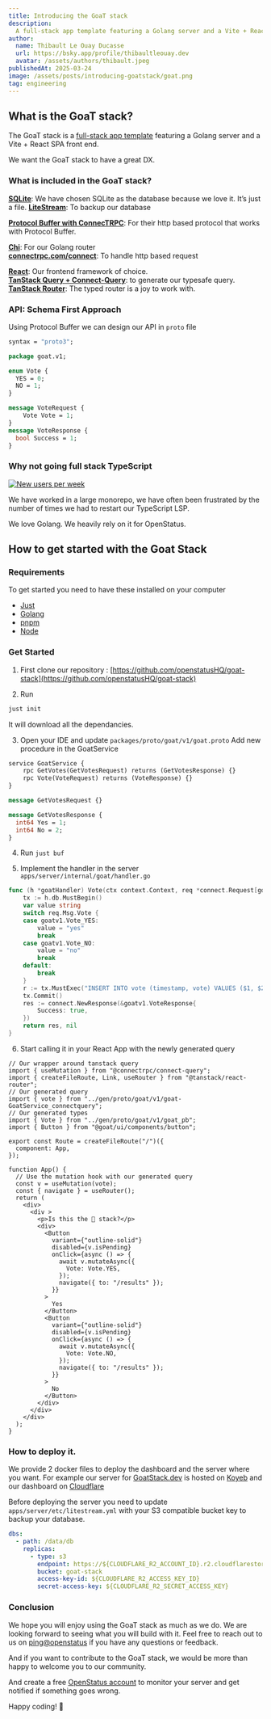 ```yaml
---
title: Introducing the GoaT stack
description:
  A full-stack app template featuring a Golang server and a Vite + React SPA front end.
author:
  name: Thibault Le Ouay Ducasse
  url: https://bsky.app/profile/thibaultleouay.dev
  avatar: /assets/authors/thibault.jpeg
publishedAt: 2025-03-24
image: /assets/posts/introducing-goatstack/goat.png
tag: engineering
---
```


## What is the GoaT stack?

The GoaT stack is a [full-stack app template](https://github.com/openstatusHQ/goat-stack) featuring a Golang server and a Vite + React SPA front end.

We want the GoaT stack to have a great DX.

### What is included in the GoaT stack?

**[SQLite](https://www.sqlite.org/)**: We have chosen SQLite as the database because we love it. It’s just a file.
**[LiteStream](https://litestream.io/)**: To backup our database


**[Protocol Buffer with ConnecTRPC](https://connectrpc.com/)**: For their http based protocol that works with Protocol Buffer.

**[Chi](https://go-chi.io)**: For our Golang router\
**[connectrpc.com/connect](https://connectrpc.com/connect)**: To handle http based request


**[React](https://react.dev/)**: Our frontend framework of choice.\
**[TanStack Query + Connect-Query](https://github.com/connectrpc/connect-query-es)**: to generate our typesafe query.\
**[TanStack Router](https://tanstack.com/router/latest)**: The typed router is a joy to work with.



### API: Schema First Approach

Using Protocol Buffer we can design our API in `proto` file

```proto
syntax = "proto3";

package goat.v1;

enum Vote {
  YES = 0;
  NO = 1;
}

message VoteRequest {
    Vote Vote = 1;
}
message VoteResponse {
  bool Success = 1;
}
```

### Why not going full stack TypeScript


<a href="https://bsky.app/profile/did:plc:eu6cezqsf5yocjsyc7mgkued/post/3lkeag64a2s2x"><Image
  alt="New users per week"
  src="/assets/posts/introducing-goatstack/bsky-post.png"
  width={650}
  height={575}
/></a>


We have worked in a large monorepo, we have often been frustrated by the number of times we had to restart our TypeScript LSP.




We love Golang. We heavily rely on it for OpenStatus.

## How to get started with the Goat Stack


### Requirements

To get started you need to have these  installed on your computer

- [Just](https://just.systems)
- [Golang](https://go.dev/)
- [pnpm](https://pnpm.io)
- [Node](https://nodejs.org/en)



### Get Started
1. First clone our repository : [https://github.com/openstatusHQ/goat-stack](https://github.com/openstatusHQ/goat-stack)

2. Run
```bash
just init
```

It will download all the dependancies.

3. Open your IDE and update `packages/proto/goat/v1/goat.proto`
Add new procedure in the GoatService

```proto
service GoatService {
    rpc GetVotes(GetVotesRequest) returns (GetVotesResponse) {}
    rpc Vote(VoteRequest) returns (VoteResponse) {}
}

message GetVotesRequest {}

message GetVotesResponse {
  int64 Yes = 1;
  int64 No = 2;
}

```

4. Run `just buf`

5. Implement the handler in the server  `apps/server/internal/goat/handler.go`

```go
func (h *goatHandler) Vote(ctx context.Context, req *connect.Request[goatv1.VoteRequest]) (*connect.Response[goatv1.VoteResponse], error) {
	tx := h.db.MustBegin()
	var value string
	switch req.Msg.Vote {
	case goatv1.Vote_YES:
		value = "yes"
		break
	case goatv1.Vote_NO:
		value = "no"
		break
	default:
		break
	}
	r := tx.MustExec("INSERT INTO vote (timestamp, vote) VALUES ($1, $2)", time.Now().Unix(), value)
	tx.Commit()
	res := connect.NewResponse(&goatv1.VoteResponse{
		Success: true,
	})
	return res, nil
}
```

6. Start calling it in your React App with the newly generated query

```tsx
// Our wrapper around tanstack query
import { useMutation } from "@connectrpc/connect-query";
import { createFileRoute, Link, useRouter } from "@tanstack/react-router";
// Our generated query
import { vote } from "../gen/proto/goat/v1/goat-GoatService_connectquery";
// Our generated types
import { Vote } from "../gen/proto/goat/v1/goat_pb";
import { Button } from "@goat/ui/components/button";

export const Route = createFileRoute("/")({
  component: App,
});

function App() {
  // Use the mutation hook with our generated query
  const v = useMutation(vote);
  const { navigate } = useRouter();
  return (
    <div>
      <div >
        <p>Is this the 🐐 stack?</p>
        <div>
          <Button
            variant={"outline-solid"}
            disabled={v.isPending}
            onClick={async () => {
              await v.mutateAsync({
                Vote: Vote.YES,
              });
              navigate({ to: "/results" });
            }}
          >
            Yes
          </Button>
          <Button
            variant={"outline-solid"}
            disabled={v.isPending}
            onClick={async () => {
              await v.mutateAsync({
                Vote: Vote.NO,
              });
              navigate({ to: "/results" });
            }}
          >
            No
          </Button>
        </div>
      </div>
    </div>
  );
}

````


### How to deploy it.

We provide 2 docker files to deploy the dashboard and the server where you want. For example our server for [GoatStack.dev](https://GoatStack.dev) is hosted on [Koyeb](https://www.koyeb.com/) and our dashboard on [Cloudflare](https://cloudflare.com/)

Before deploying the server you need to update `apps/server/etc/litestream.yml` with your S3 compatible bucket key to backup your database.

```yaml
dbs:
  - path: /data/db
    replicas:
      - type: s3
        endpoint: https://${CLOUDFLARE_R2_ACCOUNT_ID}.r2.cloudflarestorage.com/
        bucket: goat-stack
        access-key-id: ${CLOUDFLARE_R2_ACCESS_KEY_ID}
        secret-access-key: ${CLOUDFLARE_R2_SECRET_ACCESS_KEY}
```


### Conclusion

We hope you will enjoy using the GoaT stack as much as we do. We are looking forward to seeing what you will build with it. Feel free to reach out to us on [ping@openstatus](mailto:ping@openstatus.dev?subject=GoatStack) if you have any questions or feedback.

And if you want to contribute to the GoaT stack, we would be more than happy to welcome you to our community.

And create a free [OpenStatus account](/app/login) to monitor your server and get notified if something goes wrong.

Happy coding! 🐐
